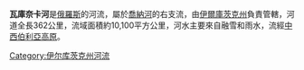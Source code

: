 '''瓦庫奈卡河'''是[[俄羅斯|俄羅斯]]的河流，屬於[[喬納河|喬納河]]的右支流，由[[伊爾庫茨克州|伊爾庫茨克州]]負責管轄，河道全長362公里，流域面積約10,100平方公里，河水主要來自融雪和雨水，流經[[中西伯利亞高原|中西伯利亞高原]]。

{{Russia-geo-stub}}

[[Category:伊尔库茨克州河流|Category:伊尔库茨克州河流]]